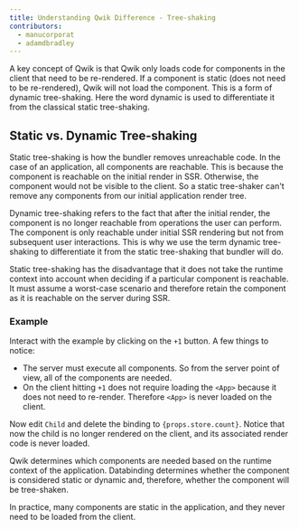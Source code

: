 ```yaml
---
title: Understanding Qwik Difference - Tree-shaking
contributors:
  - manucorporat
  - adamdbradley
---
```


A key concept of Qwik is that Qwik only loads code for components in the client that need to be re-rendered. If a component is static (does not need to be re-rendered), Qwik will not load the component. This is a form of dynamic tree-shaking. Here the word dynamic is used to differentiate it from the classical static tree-shaking.

## Static vs. Dynamic Tree-shaking

Static tree-shaking is how the bundler removes unreachable code. In the case of an application, all components are reachable. This is because the component is reachable on the initial render in SSR. Otherwise, the component would not be visible to the client. So a static tree-shaker can't remove any components from our initial application render tree.

Dynamic tree-shaking refers to the fact that after the initial render, the component is no longer reachable from operations the user can perform. The component is only reachable under initial SSR rendering but not from subsequent user interactions. This is why we use the term dynamic tree-shaking to differentiate it from the static tree-shaking that bundler will do.

Static tree-shaking has the disadvantage that it does not take the runtime context into account when deciding if a particular component is reachable. It must assume a worst-case scenario and therefore retain the component as it is reachable on the server during SSR.

### Example

Interact with the example by clicking on the `+1` button. A few things to notice:

- The server must execute all components. So from the server point of view, all of the components are needed.
- On the client hitting `+1` does not require loading the `<App>` because it does not need to re-render. Therefore `<App>` is never loaded on the client.

Now edit `Child` and delete the binding to `{props.store.count}`. Notice that now the child is no longer rendered on the client, and its associated render code is never loaded.

Qwik determines which components are needed based on the runtime context of the application. Databinding determines whether the component is considered static or dynamic and, therefore, whether the component will be tree-shaken.

In practice, many components are static in the application, and they never need to be loaded from the client.
